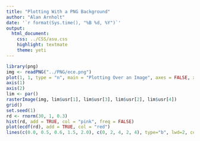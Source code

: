 ```yaml
---
title: "Plotting With a PNG Background"
author: "Alan Arnholt"
date: '`r format(Sys.time(), "%B %d, %Y")`'
output:
  html_document:
    css: ../CSS/asu.css
    highlight: textmate
    theme: yeti
---
```


```r
library(png)
img <- readPNG("../PNG/ece.png")
plot(1, 1, type = "n", main = "Plotting Over an Image", axes = FALSE, xlab = "", ylab = "", xlim = c(0, 2), ylim = c(0, 4))
axis(1)
axis(2)
lim <- par()
rasterImage(img, lim$usr[1], lim$usr[3], lim$usr[2], lim$usr[4])
grid()
set.seed(1)
rd <- rnorm(30, 1, 0.3)
hist(rd, add = TRUE, col = "pink", freq = FALSE)
plot(ecdf(rd), add = TRUE, col = "red")
lines(c(0.0, 0.5, 0.6, 1.5, 2.0), c(0, 2, 4, 2, 4), type="b", lwd=2, col="yellow")
```